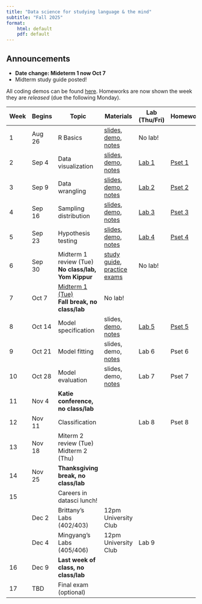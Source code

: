 ```yaml
---
title: "Data science for studying language & the mind"
subtitle: "Fall 2025"
format: 
    html: default
    pdf: default
---
```


::: {.callout-tip collapse="false"}
## Announcements

- **Date change: Mideterm 1 now Oct 7**
- Midterm study guide posted!
:::

All coding demos can be found [here](https://drive.google.com/drive/folders/1l9j6yEcL7rk6c6IUhKZOnRtO8lnsJx3O?usp=sharing). Homeworks are now shown the week they are *released* (due the following Monday). 

| Week | Begins |  Topic | Materials | Lab (Thu/Fri) | Homework  |
| -  | -- |  --- | ---- | --- | --- |
| 1 | Aug 26 | R Basics  | [slides](slides/r-basics.qmd), [demo](https://colab.research.google.com/drive/1Tv0Obx3hGCX9Zi956jI7_5SuRO5T95h8?usp=drive_link), [notes](notes/r-basics.qmd) | No lab! | |
| 2 | Sep 4 | Data visualization | [slides](slides/data-visualization.qmd), [demo](https://colab.research.google.com/drive/1eCKrIvYBn9-EoKAsh1_FWcRCVl5nLO7G?usp=sharing), [notes](notes/data-visualization.qmd) | [Lab 1](labs/lab-01.qmd) | [Pset 1](psets/pset-01.qmd) |
| 3 | Sep 9 | Data wrangling | [slides](slides/data-wrangling.qmd), [demo](https://colab.research.google.com/drive/11ncVhDIuxtrc_JXlLsEYO2G8mjEBGSQr?usp=sharing), [notes](notes/data-wrangling.qmd) |  [Lab 2](labs/lab-02.qmd) | [Pset 2](psets/pset-02.qmd) |
| 4 | Sep 16 | Sampling distribution | [slides](slides/sampling-distribution.qmd), [demo](https://colab.research.google.com/drive/11tKK1W1403-6Q2ug6-nmrfCGdo-25Rvr?usp=drive_link), [notes](notes/sampling-distribution.qmd) |  [Lab 3](labs/lab-03.qmd) | [Pset 3](psets/pset-03.qmd) | 
| 5 | Sep 23 | Hypothesis testing<br> | [slides](slides/hypothesis-testing.qmd), [demo](https://colab.research.google.com/drive/1VXypUt5Pc7Ti3x_hhqSYwyEV9CeqGsH-?usp=drive_link), [notes](notes/hypothesis-testing.qmd) | [Lab 4](labs/lab-04.qmd) | [Pset 4](psets/pset-04.qmd) |
| 6 | Sep 30 | Midterm 1 review (Tue)<br>**No class/lab, Yom Kippur** | [study guide](notes/exam-1-studyguide.qmd), [practice exams](https://drive.google.com/drive/folders/1FaF8Gn4dkvWEJxXSCwaXeO2Wk6mtmlOd?usp=drive_link) | No lab! |  |
| 7 | Oct 7 | [Midterm 1 (Tue)](exams/exam-01.qmd) <br>**Fall break, no class/lab** | No lab! | | 
| 8 | Oct 14 | Model specification | slides, [demo](https://colab.research.google.com/drive/1pr69_Je9gNviDs3cC5aF672TVTMowzWR?usp=drive_link), [notes](notes/model-specification.qmd) | [Lab 5](labs/lab-05.qmd) | [Pset 5](psets/pset-05.qmd) | 
| 9 | Oct 21 | Model fitting | slides, demo, [notes](notes/model-fitting.qmd) | Lab 6 | Pset 6  | 
| 10 | Oct 28 | Model evaluation | slides, demo, [notes](notes/model-evaluation.qmd) | Lab 7 | Pset 7 |
| 11 | Nov 4 | **Katie conference, no class/lab** | | |  |
| 12 | Nov 11 | Classification | |  Lab 8 | Pset 8 | 
| 13 | Nov 18 | Miterm 2 review (Tue)<br>Midterm 2 (Thu) | | |   | 
| 14 | Nov 25 |**Thanksgiving break, no class/lab**  |    |
| 15 | | Careers in datasci lunch! | |   |  |
|  | Dec 2 | Brittany's Labs (402/403) | 12pm University Club  |   |  |
|  |  Dec 4  |Mingyang's Labs (405/406) | 12pm University Club  |  Lab 9 |  |
| 16 | Dec 9 | **Last week of class, no class/lab** |  |  |  |
| 17 | TBD | Final exam (optional) |

